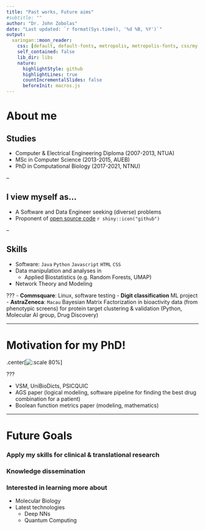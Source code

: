 ```yaml
---
title: "Past works, Future aims"
#subtitle: ""
author: "Dr. John Zobolas"
date: "Last updated: `r format(Sys.time(), '%d %B, %Y')`"
output:
  xaringan::moon_reader:
    css: [default, default-fonts, metropolis, metropolis-fonts, css/my.css]
    self_contained: false
    lib_dir: libs
    nature:
      highlightStyle: github
      highlightLines: true
      countIncrementalSlides: false
      beforeInit: macros.js
---
```


# About me

## Studies

- Computer & Electrical Engineering Diploma (2007-2013, NTUA)
- MSc in Computer Science (2013-2015, AUEB)
- PhD in Computational Biology (2017-2021, NTNU)

--

## I view myself as...

- A Software and Data Engineer seeking (diverse) problems
- Proponent of [open source code](https://github.com/bblodfon/) `r shiny::icon("github")`

--

## Skills

- Software: <i class="fab fa-java"></i> `Java` <i class="fab fa-python"></i> `Python` <i class="fab fa-js"></i> `Javascript` <i class="fab fa-html5"></i> `HTML` <i class="fab fa-css3-alt"></i> `CSS`
- Data manipulation and analyses in <i class="fab fa-r-project"></i>
  - Applied Biostatistics (e.g. Random Forests, UMAP)
- Network Theory and Modeling

???
- **Commsquare**: Linux, software testing
- **Digit classification** ML project
- **AstraZeneca**: `Macau` Bayesian Matrix Factorization in bioactivity data (from phenotypic screens) for protein target clustering & validation (Python, Molecular AI group, Drug Discovery)

---

# Motivation for my PhD!

.center[![:scale 80%](img/thesis/curation.svg)]

???

- VSM, UniBioDicts, PSICQUIC
- AGS paper (logical modeling, software pipeline for finding the best drug combination for a patient)
- Boolean function metrics paper (modeling, mathematics)

---

# Future Goals

### Apply my skills for clinical & translational research
### Knowledge dissemination
### Interested in learning more about
- Molecular Biology
- Latest technologies
  - Deep NNs
  - Quantum Computing
